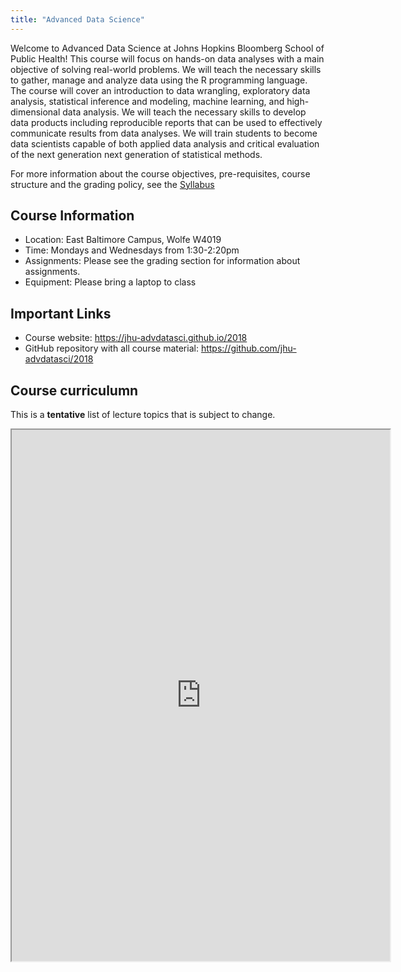 ```yaml
---
title: "Advanced Data Science"
---
```


Welcome to Advanced Data Science at Johns Hopkins Bloomberg School of Public Health! This course will focus on hands-on data analyses with a main objective of solving real-world problems. We will teach the necessary skills to gather, manage and analyze data using the R programming language. The course will cover an introduction to data wrangling, exploratory data analysis, statistical inference and modeling, machine learning, and high-dimensional data analysis. We will teach the necessary skills to develop data products including reproducible reports that can be used to effectively communicate results from data analyses. We will train students to become data scientists capable of both applied data analysis and critical evaluation of the next generation next generation of statistical methods.

For more information about the course objectives, pre-requisites, course structure and the grading policy, see the [Syllabus](syllabus.html)

## Course Information

* Location: East Baltimore Campus, Wolfe W4019
* Time: Mondays and Wednesdays from 1:30-2:20pm
* Assignments: Please see the grading section for information about assignments. 
* Equipment: Please bring a laptop to class


## Important Links

* Course website: [https://jhu-advdatasci.github.io/2018](https://jhu-advdatasci.github.io/2018)
* GitHub repository with all course material: [https://github.com/jhu-advdatasci/2018](https://github.com/jhu-advdatasci/2018)

## Course curriculumn

This is a **tentative** list of lecture topics that is subject to change. 

<iframe src="https://docs.google.com/spreadsheets/d/e/2PACX-1vRKAELSqVEz6edExX2sKOdFHJQDTU_70GtpK9rD5mddRDcCNzlgr0K79oXLu4PxCP0_JZCGdd94uCJo/pubhtml?gid=0&amp;range=A1:I34&amp;single=true&amp;widget=true&amp;headers=false" width="120%" height="850"></iframe>

